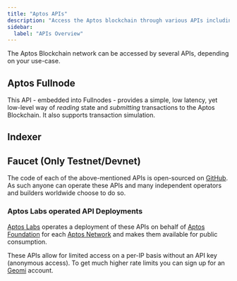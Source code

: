 ```yaml
---
title: "Aptos APIs"
description: "Access the Aptos blockchain through various APIs including REST API, GraphQL, and specialized endpoints for different use cases"
sidebar:
  label: "APIs Overview"
---
```



The Aptos Blockchain network can be accessed by several APIs, depending on your use-case.

## Aptos Fullnode

This API - embedded into Fullnodes - provides a simple, low latency, yet low-level way of _reading_ state and
_submitting_ transactions to the Aptos Blockchain. It also supports transaction simulation.

<CardGrid>
  <LinkCard href="/build/apis/fullnode-rest-api?network=mainnet" title="Aptos Fullnode REST API (Mainnet)" description="Mainnet API playground for Aptos Fullnode REST API" />

  <LinkCard href="/build/apis/fullnode-rest-api?network=testnet" title="Aptos Fullnode REST API (Testnet)" description="Testnet API playground for Aptos Fullnode REST API" />

  <LinkCard href="/build/apis/fullnode-rest-api?network=devnet" title="Aptos Fullnode REST API (Devnet)" description="Devnet API playground for Aptos Fullnode REST API" />
</CardGrid>

## Indexer

<CardGrid>
  <LinkCard
    href="/build/indexer"
    title="Indexer GraphQL API"
    description="This GraphQL API offers a high-level, opinionated GraphQL interface to read state from the Aptos Blockchain.
It's ideal for interacting with NFTs, Aptos Objects, or custom Move contracts.
Learn more about the Indexer-powered GraphQL API here."
  />

  <LinkCard
    href="/build/indexer/txn-stream"
    title="Transaction Stream API"
    description="This GRPC API streams historical and real-time transaction data to an indexing processor.
It's used by Aptos Core Indexing and can also support custom app-specific indexing processors
for real-time blockchain data processing. Learn more here."
  />
</CardGrid>

## Faucet (Only Testnet/Devnet)

<CardGrid>
  <LinkCard
    href="/build/apis/faucet-api"
    title="Faucet API"
    description="This API provides the ability to receive test tokens on devnet. Its primary purpose is the development
and testing of applications and Move contracts before deploying them to mainnet. On testnet you can mint at the mint page."
  />
</CardGrid>

The code of each of the above-mentioned APIs is open-sourced on [GitHub](https://github.com/aptos-labs/aptos-core). As
such anyone can operate these APIs and many independent operators and builders worldwide choose to do so.

### Aptos Labs operated API Deployments

[Aptos Labs](https://aptoslabs.com) operates a deployment of these APIs on behalf of [Aptos Foundation](https://aptosnetwork.com/foundation)
for each [Aptos Network](/network/nodes/networks) and makes them available for public consumption.

These APIs allow for limited access on a per-IP basis without an API key (anonymous access). To get much higher rate limits you can sign up for an [Geomi](https://geomi.dev/) account.
